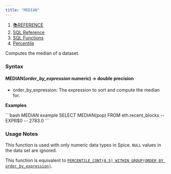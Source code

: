 ```yaml
---
title: "MEDIAN"
---
```


1. [📚REFERENCE](/reference)
2. [SQL Reference](/reference/sql-reference)
3. [SQL Functions](/reference/sql-reference/all-functions)
4. [Percentile](/reference/sql-reference/all-functions/percentile)

Computes the median of a dataset.

### Syntax

#### MEDIAN(*order\_by\_expression* numeric) → double precision

* order\_by\_expression: The expression to sort and compute the median for.

**Examples**

<CodeGroup>
  ```bash MEDIAN example
  SELECT MEDIAN(pop) 
  FROM eth.recent_blocks 
  -- EXPR$0
  -- 2783.0
  ```
</CodeGroup>

### Usage Notes

This function is used with only numeric data types in Spice. `NULL` values in the data set are ignored.

This function is equivalent to [`PERCENTILE_CONT(0.5) WITHIN GROUP(ORDER BY order_by_expression)`](/reference/sql-reference/all-functions/percentile/percentile_cont).
